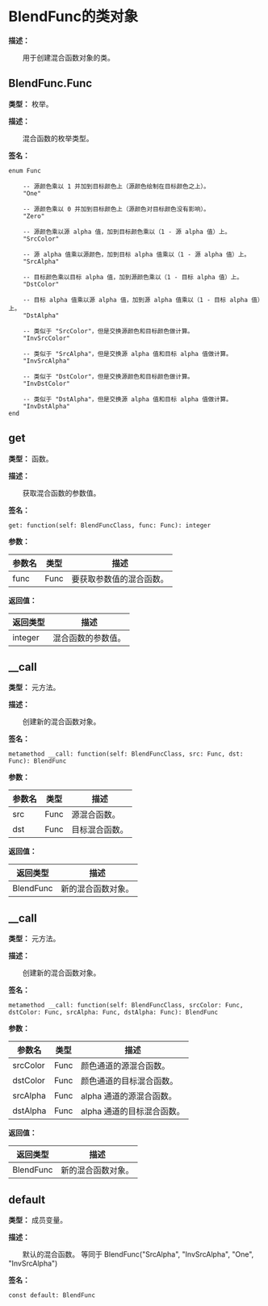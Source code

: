 
# BlendFunc的类对象

**描述：**

&emsp;&emsp;用于创建混合函数对象的类。

## BlendFunc.Func

**类型：** 枚举。

**描述：**

&emsp;&emsp;混合函数的枚举类型。

**签名：**
```tl
enum Func

	-- 源颜色乘以 1 并加到目标颜色上（源颜色绘制在目标颜色之上）。
	"One"

	-- 源颜色乘以 0 并加到目标颜色上（源颜色对目标颜色没有影响）。
	"Zero"

	-- 源颜色乘以源 alpha 值，加到目标颜色乘以（1 - 源 alpha 值）上。
	"SrcColor"

	-- 源 alpha 值乘以源颜色，加到目标 alpha 值乘以（1 - 源 alpha 值）上。
	"SrcAlpha"

	-- 目标颜色乘以目标 alpha 值，加到源颜色乘以（1 - 目标 alpha 值）上。
	"DstColor"

	-- 目标 alpha 值乘以源 alpha 值，加到源 alpha 值乘以（1 - 目标 alpha 值）上。
	"DstAlpha"

	-- 类似于 "SrcColor"，但是交换源颜色和目标颜色做计算。
	"InvSrcColor"

	-- 类似于 "SrcAlpha"，但是交换源 alpha 值和目标 alpha 值做计算。
	"InvSrcAlpha"

	-- 类似于 "DstColor"，但是交换源颜色和目标颜色做计算。
	"InvDstColor"

	-- 类似于 "DstAlpha"，但是交换源 alpha 值和目标 alpha 值做计算。
	"InvDstAlpha"
end
```

## get

**类型：** 函数。

**描述：**

&emsp;&emsp;获取混合函数的参数值。

**签名：**
```tl
get: function(self: BlendFuncClass, func: Func): integer
```

**参数：**

| 参数名 | 类型 | 描述 |
| --- | --- | --- |
| func | Func | 要获取参数值的混合函数。 |

**返回值：**

| 返回类型 | 描述 |
| --- | --- |
| integer | 混合函数的参数值。 |

## __call

**类型：** 元方法。

**描述：**

&emsp;&emsp;创建新的混合函数对象。

**签名：**
```tl
metamethod __call: function(self: BlendFuncClass, src: Func, dst: Func): BlendFunc
```

**参数：**

| 参数名 | 类型 | 描述 |
| --- | --- | --- |
| src | Func | 源混合函数。 |
| dst | Func | 目标混合函数。 |

**返回值：**

| 返回类型 | 描述 |
| --- | --- |
| BlendFunc | 新的混合函数对象。 |

## __call

**类型：** 元方法。

**描述：**

&emsp;&emsp;创建新的混合函数对象。

**签名：**
```tl
metamethod __call: function(self: BlendFuncClass, srcColor: Func, dstColor: Func, srcAlpha: Func, dstAlpha: Func): BlendFunc
```

**参数：**

| 参数名 | 类型 | 描述 |
| --- | --- | --- |
| srcColor | Func | 颜色通道的源混合函数。 |
| dstColor | Func | 颜色通道的目标混合函数。 |
| srcAlpha | Func | alpha 通道的源混合函数。 |
| dstAlpha | Func | alpha 通道的目标混合函数。 |

**返回值：**

| 返回类型 | 描述 |
| --- | --- |
| BlendFunc | 新的混合函数对象。 |

## default

**类型：** 成员变量。

**描述：**

&emsp;&emsp;默认的混合函数。
等同于 BlendFunc("SrcAlpha", "InvSrcAlpha", "One", "InvSrcAlpha")

**签名：**
```tl
const default: BlendFunc
```